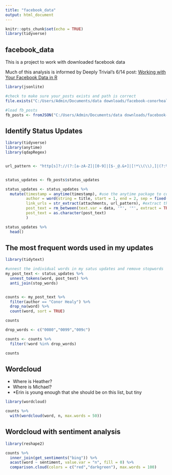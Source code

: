 ```yaml
---
title: "facebook_data"
output: html_document
---
```


```r
knitr::opts_chunk$set(echo = TRUE)
library(tidyverse)
```

## facebook_data

This is a project to work with downloaded facebook data

Much of this analysis is informed by Deeply Trivial's 6/14 post: [Working with Your Facebook Data in R](http://www.deeplytrivial.com/2018/06/working-with-your-facebook-data-in-r.html)

```r

library(jsonlite)

#check to make sure your_posts exists and path is correct
file.exists("C:/Users/Admin/Documents/data downloads/facebook-conorhealy/posts/your_posts.json") 

#load fb_posts
fb_posts <- fromJSON("C:/Users/Admin/Documents/data downloads/facebook-conorhealy/posts/your_posts.json")

```

## Identify Status Updates

```r

library(tidyverse)
library(anytime)
library(qdapRegex)


url_pattern <- "http[s]?://(?:[a-zA-Z]|[0-9]|[$-_@.&+]|[!*\\(\\),]|(?:%[0-9a-fA-F][0-9a-fA-F]))+" #to be used in extracting urls, should find a better way than having to use a precise REGEX like this


status_updates <- fb_posts$status_updates

status_updates <- status_updates %>% 
  mutate(timestamp = anytime(timestamp), #use the anytime package to convert timestamp to datetime
         author = word(string = title, start = 1, end = 2, sep = fixed(" ")), #identify the author by using the word function to extract the first 2 words
         link_urls = str_extract(attachments, url_pattern), #extract the urls of links
         post_text = rm_between(text.var = data, '"', '"', extract = TRUE),
         post_text = as.character(post_text)
         ) 

status_updates %>% 
  head()


```

## The most frequent words used in my updates


```r

library(tidytext)

#unnest the individual words in my satus updates and remove stopwords
my_post_text <- status_updates %>%
  unnest_tokens(word, post_text) %>%
  anti_join(stop_words)


counts <- my_post_text %>%
  filter(author == "Conor Healy") %>%
  drop_na(word) %>%
  count(word, sort = TRUE)

counts 

drop_words <- c("0080","0099","009c")

counts <- counts %>%
  filter(!word %in% drop_words)

counts


```

## Wordcloud

* Where is Heather?
* Where is Michael?
* *Erin is young enough that she should be on this list, but tiny

```r

library(wordcloud)

counts %>%
  with(wordcloud(word, n, max.words = 50))


```




## Wordcloud with sentiment analysis



```r

library(reshape2)

counts %>%
  inner_join(get_sentiments("bing")) %>%
  acast(word ~ sentiment, value.var = "n", fill = 0) %>%
  comparison.cloud(colors = c("red","darkgreen"), max.words = 100)


```
